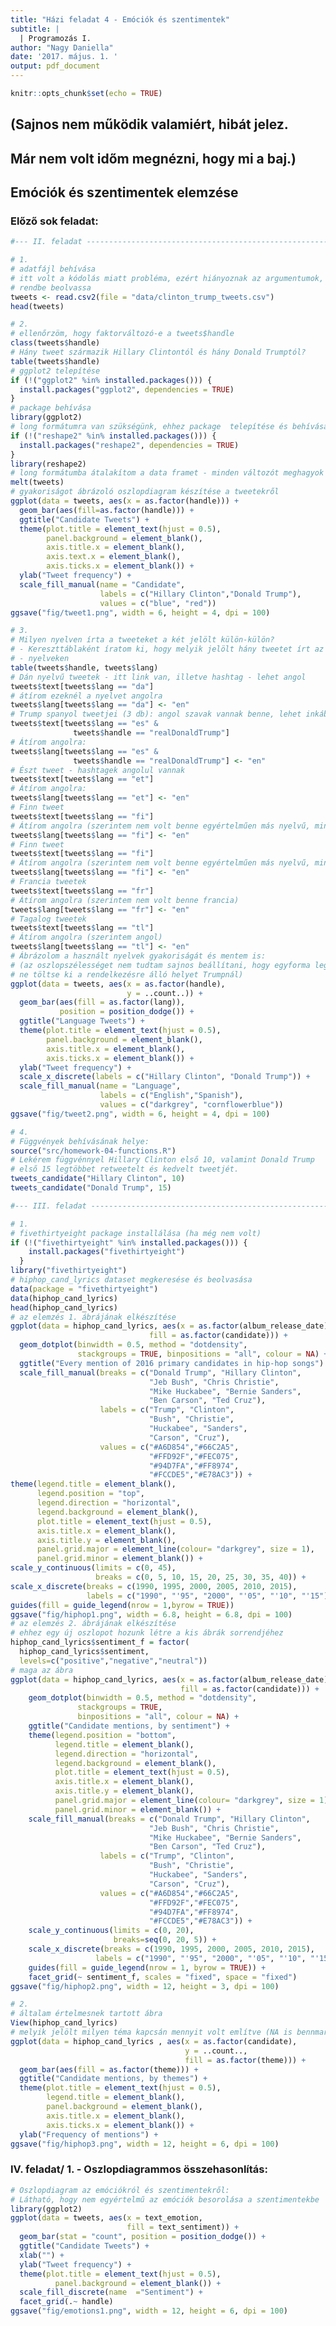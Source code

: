 ```yaml
---
title: "Házi feladat 4 - Emóciók és szentimentek"
subtitle: |
  | Programozás I.
author: "Nagy Daniella"
date: '2017. május. 1. '
output: pdf_document
---
```


```r
knitr::opts_chunk$set(echo = TRUE)
```
## (Sajnos nem működik valamiért, hibát jelez. 
## Már nem volt időm megnézni, hogy mi a baj.)

## Emóciók és szentimentek elemzése
### Előző sok feladat:
```r
#--- II. feladat ---------------------------------------------------------------

# 1.
# adatfájl behívása
# itt volt a kódolás miatt probléma, ezért hiányoznak az argumentumok, hogy 
# rendbe beolvassa
tweets <- read.csv2(file = "data/clinton_trump_tweets.csv")
head(tweets)

# 2.
# ellenőrzöm, hogy faktorváltozó-e a tweets$handle
class(tweets$handle)
# Hány tweet származik Hillary Clintontól és hány Donald Trumptól?
table(tweets$handle)
# ggplot2 telepítése
if (!("ggplot2" %in% installed.packages())) {
  install.packages("ggplot2", dependencies = TRUE)
}
# package behívása
library(ggplot2)
# long formátumra van szükségünk, ehhez package  telepítése és behívása
if (!("reshape2" %in% installed.packages())) {
  install.packages("reshape2", dependencies = TRUE)
}
library(reshape2)
# long formátumba átalakítom a data framet - minden változót meghagyok
melt(tweets)
# gyakoriságot ábrázoló oszlopdiagram készítése a tweetekről
ggplot(data = tweets, aes(x = as.factor(handle))) + 
  geom_bar(aes(fill=as.factor(handle))) +
  ggtitle("Candidate Tweets") +
  theme(plot.title = element_text(hjust = 0.5),
        panel.background = element_blank(),
        axis.title.x = element_blank(),
        axis.text.x = element_blank(),
        axis.ticks.x = element_blank()) +
  ylab("Tweet frequency") +
  scale_fill_manual(name = "Candidate",
                    labels = c("Hillary Clinton","Donald Trump"),
                    values = c("blue", "red")) 
ggsave("fig/tweet1.png", width = 6, height = 4, dpi = 100)

# 3.
# Milyen nyelven írta a tweeteket a két jelölt külön-külön?
# - Kereszttáblaként íratom ki, hogy melyik jelölt hány tweetet írt az egyes
# - nyelveken
table(tweets$handle, tweets$lang)
# Dán nyelvű tweetek - itt link van, illetve hashtag - lehet angol
tweets$text[tweets$lang == "da"]
# átírom ezeknél a nyelvet angolra
tweets$lang[tweets$lang == "da"] <- "en"
# Trump spanyol tweetjei (3 db): angol szavak vannak benne, lehet inkább angol
tweets$text[tweets$lang == "es" & 
              tweets$handle == "realDonaldTrump"]
# Átírom angolra:
tweets$lang[tweets$lang == "es" & 
              tweets$handle == "realDonaldTrump"] <- "en"
# Észt tweet - hashtagek angolul vannak
tweets$text[tweets$lang == "et"]
# Átírom angolra:
tweets$lang[tweets$lang == "et"] <- "en"
# Finn tweet
tweets$text[tweets$lang == "fi"]
# Átírom angolra (szerintem nem volt benne egyértelműen más nyelvű, mint angol)
tweets$lang[tweets$lang == "fi"] <- "en"
# Finn tweet
tweets$text[tweets$lang == "fi"]
# Átírom angolra (szerintem nem volt benne egyértelműen más nyelvű, mint angol)
tweets$lang[tweets$lang == "fi"] <- "en"
# Francia tweetek
tweets$text[tweets$lang == "fr"]
# Átírom angolra (szerintem nem volt benne francia)
tweets$lang[tweets$lang == "fr"] <- "en"
# Tagalog tweetek
tweets$text[tweets$lang == "tl"]
# Átírom angolra (szerintem angol)
tweets$lang[tweets$lang == "tl"] <- "en"
# Ábrázolom a használt nyelvek gyakoriságát és mentem is:
# (az oszlopszélességet nem tudtam sajnos beállítani, hogy egyforma legyen, és
# ne töltse ki a rendelkezésre álló helyet Trumpnál)
ggplot(data = tweets, aes(x = as.factor(handle), 
                          y = ..count..)) + 
  geom_bar(aes(fill = as.factor(lang)), 
           position = position_dodge()) +
  ggtitle("Language Tweets") +
  theme(plot.title = element_text(hjust = 0.5),
        panel.background = element_blank(),
        axis.title.x = element_blank(),
        axis.ticks.x = element_blank()) +
  ylab("Tweet frequency") +
  scale_x_discrete(labels = c("Hillary Clinton", "Donald Trump")) +
  scale_fill_manual(name = "Language",
                    labels = c("English","Spanish"),
                    values = c("darkgrey", "cornflowerblue"))
ggsave("fig/tweet2.png", width = 6, height = 4, dpi = 100)

# 4.
# Függvények behívásának helye:
source("src/homework-04-functions.R")
# Lekérem függvénnyel Hillary Clinton első 10, valamint Donald Trump 
# első 15 legtöbbet retweetelt és kedvelt tweetjét.
tweets_candidate("Hillary Clinton", 10)
tweets_candidate("Donald Trump", 15)

#--- III. feladat --------------------------------------------------------------

# 1.
# fivethirtyeight package installálása (ha még nem volt)
if (!("fivethirtyeight" %in% installed.packages())) {
    install.packages("fivethirtyeight")
  }
library("fivethirtyeight")
# hiphop_cand_lyrics dataset megkeresése és beolvasása
data(package = "fivethirtyeight")
data(hiphop_cand_lyrics)
head(hiphop_cand_lyrics)
# az elemzés 1. ábrájának elkészítése
ggplot(data = hiphop_cand_lyrics, aes(x = as.factor(album_release_date),
                               fill = as.factor(candidate))) +
  geom_dotplot(binwidth = 0.5, method = "dotdensity", 
               stackgroups = TRUE, binpositions = "all", colour = NA) +
  ggtitle("Every mention of 2016 primary candidates in hip-hop songs") +
  scale_fill_manual(breaks = c("Donald Trump", "Hillary Clinton",
                               "Jeb Bush", "Chris Christie",
                               "Mike Huckabee", "Bernie Sanders",
                               "Ben Carson", "Ted Cruz"),
                    labels = c("Trump", "Clinton",
                               "Bush", "Christie",
                               "Huckabee", "Sanders",
                               "Carson", "Cruz"),
                    values = c("#A6D854","#66C2A5",
                               "#FFD92F","#FEC075",
                               "#94D7FA","#FF8974",
                               "#FCCDE5","#E78AC3")) +
theme(legend.title = element_blank(),
      legend.position = "top",
      legend.direction = "horizontal",
      legend.background = element_blank(),
      plot.title = element_text(hjust = 0.5),
      axis.title.x = element_blank(),
      axis.title.y = element_blank(),
      panel.grid.major = element_line(colour= "darkgrey", size = 1),
      panel.grid.minor = element_blank()) +
scale_y_continuous(limits = c(0, 45),
                   breaks = c(0, 5, 10, 15, 20, 25, 30, 35, 40)) + 
scale_x_discrete(breaks = c(1990, 1995, 2000, 2005, 2010, 2015),
                 labels = c("1990", "'95", "2000", "'05", "'10", "'15")) +
guides(fill = guide_legend(nrow = 1,byrow = TRUE))
ggsave("fig/hiphop1.png", width = 6.8, height = 6.8, dpi = 100)
# az elemzés 2. ábrájának elkészítése
# ehhez egy új oszlopot hozunk létre a kis ábrák sorrendjéhez
hiphop_cand_lyrics$sentiment_f = factor(
  hiphop_cand_lyrics$sentiment,
  levels=c("positive","negative","neutral"))
# maga az ábra
ggplot(data = hiphop_cand_lyrics, aes(x = as.factor(album_release_date),
                                      fill = as.factor(candidate))) + 
    geom_dotplot(binwidth = 0.5, method = "dotdensity", 
               stackgroups = TRUE, 
               binpositions = "all", colour = NA) +
    ggtitle("Candidate mentions, by sentiment") +
    theme(legend.position = "bottom",
          legend.title = element_blank(),
          legend.direction = "horizontal",
          legend.background = element_blank(),
          plot.title = element_text(hjust = 0.5),
          axis.title.x = element_blank(),
          axis.title.y = element_blank(),
          panel.grid.major = element_line(colour= "darkgrey", size = 1),
          panel.grid.minor = element_blank()) + 
    scale_fill_manual(breaks = c("Donald Trump", "Hillary Clinton",
                               "Jeb Bush", "Chris Christie",
                               "Mike Huckabee", "Bernie Sanders",
                               "Ben Carson", "Ted Cruz"),
                    labels = c("Trump", "Clinton",
                               "Bush", "Christie",
                               "Huckabee", "Sanders",
                               "Carson", "Cruz"),
                    values = c("#A6D854","#66C2A5",
                               "#FFD92F","#FEC075",
                               "#94D7FA","#FF8974",
                               "#FCCDE5","#E78AC3")) +
    scale_y_continuous(limits = c(0, 20),
                       breaks=seq(0, 20, 5)) +
    scale_x_discrete(breaks = c(1990, 1995, 2000, 2005, 2010, 2015),
                   labels = c("1990", "'95", "2000", "'05", "'10", "'15")) +
    guides(fill = guide_legend(nrow = 1, byrow = TRUE)) +  
    facet_grid(~ sentiment_f, scales = "fixed", space = "fixed")
ggsave("fig/hiphop2.png", width = 12, height = 3, dpi = 100)

# 2.
# általam értelmesnek tartott ábra
View(hiphop_cand_lyrics)
# melyik jelölt milyen téma kapcsán mennyit volt említve (NA is bennmarad): 
ggplot(data = hiphop_cand_lyrics , aes(x = as.factor(candidate),
                                       y = ..count..,
                                       fill = as.factor(theme))) + 
  geom_bar(aes(fill = as.factor(theme))) +
  ggtitle("Candidate mentions, by themes") +
  theme(plot.title = element_text(hjust = 0.5),
        legend.title = element_blank(),
        panel.background = element_blank(),
        axis.title.x = element_blank(),
        axis.ticks.x = element_blank()) +
  ylab("Frequency of mentions") +
ggsave("fig/hiphop3.png", width = 12, height = 6, dpi = 100)
```

### IV. feladat/ 1. - Oszlopdiagrammos összehasonlítás:
```r
# Oszlopdiagram az emóciókról és szentimentekről:
# Látható, hogy nem egyértelmű az emóciók besorolása a szentimentekbe
library(ggplot2)
ggplot(data = tweets, aes(x = text_emotion, 
                          fill = text_sentiment)) + 
  geom_bar(stat = "count", position = position_dodge()) +
  ggtitle("Candidate Tweets") +
  xlab("") +
  ylab("Tweet frequency") +
  theme(plot.title = element_text(hjust = 0.5), 
          panel.background = element_blank()) +
  scale_fill_discrete(name  ="Sentiment") +
  facet_grid(.~ handle)
ggsave("fig/emotions1.png", width = 12, height = 6, dpi = 100)
```
